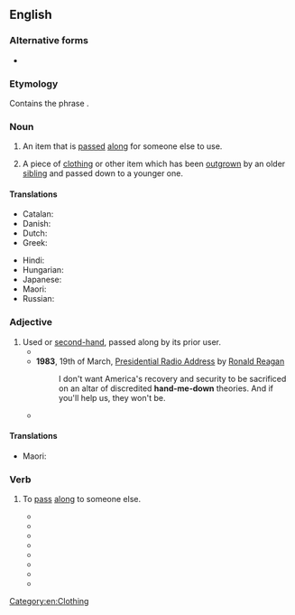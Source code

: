 ==English==

===Alternative forms===
* {{alter|en|hand-me-on||dated}}

===Etymology===
Contains the phrase {{m|en|hand down}}.

===Noun===
{{en-noun|head=[[hand]]-[[me]]-[[down]]}}

# An item that is [[pass]]ed [[along]] for someone else to use.
# {{lb|en|especially}} A piece of [[clothing]] or other item which has been [[outgrow]]n by an older [[sibling]] and passed down to a younger one.

====Translations====
{{trans-top|a piece of clothing that is passed along for a younger sibling to use}}
* Catalan: {{t+|ca|deixalla|f}}
* Danish: {{t|da|[[aflagt]] [[stykke]] [[tøj]]|n}}<!-- not wikified as a unit since doesn't seem to be idiomatic as a unit -->
* Dutch: {{t+|nl|afdankertje|n}}
* Greek: {{t+|el|αποφόρι|n}}
{{trans-mid}}
* Hindi: {{t+|hi|उतरन|f}}
* Hungarian: {{t|hu|kinőtt ruha}}
* Japanese: {{t+|ja|お下がり|tr=osagari}}
* Maori: {{t|mi|oruoru}}
* Russian: {{t|ru|[[подержанный|поде́ржанная]] [[вещь]]|f}}
{{trans-bottom}}

===Adjective===
{{en-adj|-|head=[[hand]]-[[me]]-[[down]]}}

# Used or [[secondhand|second-hand]], passed along by its prior user.
#* {{quote-song
|en
|year=1967
|album=The Velvet Underground & Nico
|title=All Tomorrow's Parties
|artist=The Velvet Underground
|author=Lou Reed
|authorlink=Lou Reed
|passage=And what costume shall the poor girl wear / To all tomorrow's parties? / A '''hand-me-down''' dress from who knows where}}
#* '''1983''', 19th of March, [[s:Presidential Radio Address - 19 March 1983|Presidential Radio Address]] by [[w:Ronald Reagan|Ronald Reagan]]
#*: I don't want America's recovery and security to be sacrificed on an altar of discredited '''hand-me-down''' theories. And if you'll help us, they won't be.
#* {{quote-journal|en|date=2022 November 2|author=Paul Bigland|title=New trains, old trains, and splendid scenery|journal=RAIL|issue=969|page=58|text=The old Pacers have vanished, replaced by a mix of '''hand-me-down''' fleets.}}

====Translations====
{{trans-top-see|used or second-hand, passed on by a previous owner|secondhand}}
* Maori: {{t|mi|oruoru}}
{{trans-mid}}
{{trans-bottom}}

===Verb===
{{en-verb|head=[[hand]]-[[me]]-[[down]]}}

# {{lb|en|rare}} To [[pass]] [[along]] to someone else.
#* {{quote-book|en|editors={{w|Cleveland Amory}} and {{w|Earl Blackwell}}|title=Celebrity Register: An Irreverent Compendium of American Quotable Notables|publisher=[[w:Harper (publisher)|Harper & Row]]|year=1963|page=40|passage=“See into life, don’t just look at it” is her &#91;{{w|Anne Baxter}}’s&#93; creditable credo, '''hand-me-downed''' from her famous architect grandfather, the late {{w|Frank Lloyd Wright}}.}}
#* {{quote-book|en|author=Mike Cohen|title=The Bright Young Man|publisher=[[w:J. B. Lippincott & Co.|J. B. Lippincott Company]]|year=1966|page=27|passage=The carpet was a montage of fade and unfade indicating that when new it had been used in another office—probably Mr. Barlowe’s—and then '''hand-me-downed''' when the decorators had cut loose.}}
#* {{quote-book|en|author=Jan E. Dizard|author2=Howard Gadlin|title=The Minimal Family|publisher=[[w:University of Massachusetts Press|The University of Massachusetts Press]]|year=1990|page=41|isbn=0-87023-728-4|passage=The traditional family was poorly adapted to consumption: its ''raison d’être'' was rooted in sharing, '''hand-me-downing''', and cooperative endeavor.}}
#* {{quote-book|en|author=Oakley M. Hall|title=Ambrose Bierce and the Queen of Spades: A Mystery Novel|location=Berkeley, Calif.; Los Angeles, Calif.|publisher={{w|University of California Press}}|year=1998|page=124|isbn=9780520215559|passage=He had scraped together the funds to traipse off to the latest Bonanza camp, to buy speculative stocks, liquor and fine Sacramento meals for his boomer friends and fancy women, while my mother cut pieces of cardboard and canvas into soles to stuff inside our shoes to stop the holes, and '''hand-me-downed''' our clothes.}}
#* {{quote-book|en|author=Tom Bailey|authorlink=Tom Bailey (author)|title=Cotton Song|publisher=Shaye Areheart Books|year=2006|page=283|isbn=9781400083329|passage=The first thing Gabe saw as they pulled close was the flashing lights of Ruleton’s two police cruisers parked off to the side of the road—the new one Sheriff Dodd’s, the humble other the battered black-and-white that he’d '''hand-me-downed''' to his deputy, Ralph Simpson.}}
#* {{quote-book|en|author=Lee Beck|title=From a Dark Place|publisher={{w|AuthorHouse}}|year=2012|page=442|isbn=978-1-4678-7157-0|passage=He could not change the past but he was determined that he would not follow in the grand family '''hand-me-downed''' legacy.}}
#* {{quote-book|en|author=Carol Zoref|title=Barren Island|publisher={{w|New Issues Poetry & Prose}}|year=2017|page=157|isbn=978-1-936970-56-8|passage=Instead I changed into a blue skirt and a white blouse with a scalloped collar, hand-me-downs from Marie Dowd that she had gotten '''hand-me-downed''' from cousins in Brooklyn who went to Catholic school.}}
#* {{quote-book|en|author=Ty Marshall|chapter=Love Seldom. Trust Never.|title=Goodfellas|publisher={{w|Urban Books}}|year=2018|section=chapter one (The Early Years)|isbn=978-1-945855-20-7|passage=He wore a white dress shirt that was buttoned uncomfortably tight around his neck, a black tie, and an oversized blazer that had been '''hand-me-downed''' from one of his older cousins.}}

[[Category:en:Clothing]]